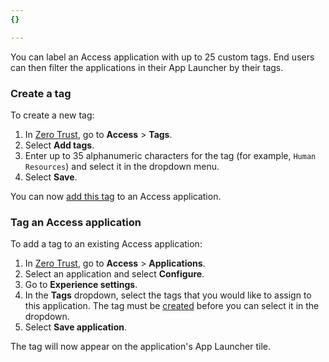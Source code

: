 ```yaml
---
{}

---
```


You can label an Access application with up to 25 custom tags. End users can then filter the applications in their App Launcher by their tags.

### Create a tag

To create a new tag:

1. In [Zero Trust](https://one.dash.cloudflare.com/), go to **Access** > **Tags**.
2. Select **Add tags**.
3. Enter up to 35 alphanumeric characters for the tag (for example, `Human Resources`) and select it in the dropdown menu.
4. Select **Save**.

You can now [add this tag](#tag-an-access-application) to an Access application.

### Tag an Access application

To add a tag to an existing Access application:

1. In [Zero Trust](https://one.dash.cloudflare.com/), go to **Access** > **Applications**.
2. Select an application and select **Configure**.
3. Go to **Experience settings**.
4. In the **Tags** dropdown, select the tags that you would like to assign to this application. The tag must be [created](#create-a-tag) before you can select it in the dropdown.
5. Select **Save application**.

The tag will now appear on the application's App Launcher tile.

